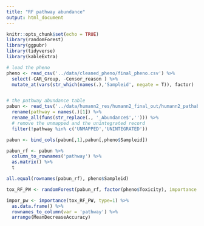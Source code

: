 ```yaml
---
title: "RF pathway abundance"
output: html_document
---
```


```r
knitr::opts_chunk$set(echo = TRUE)
library(randomForest)
library(ggpubr)
library(tidyverse)
library(kableExtra)
```

```r
# load the pheno
pheno <- read_csv('../data/cleaned_pheno/final_pheno.csv') %>% 
  select(-CAR_Group, -Censor_reason ) %>% 
  mutate_at(vars(str_which(names(.),'Sampleid', negate = T)), factor)


# the pathway abundance table
pabun <- read_tsv('../data/humann2_res/humann2_final_out/humann2_pathabundance_cpm_unstratified.tsv') %>% 
  rename(pathway = names(.)[1]) %>% 
  rename_all(funs(str_replace(., '_Abundance$',''))) %>% 
  # remove the unmapped and the unintegrated record
  filter(!pathway %in% c('UNMAPPED','UNINTEGRATED'))

pabun <- bind_cols(pabun[,1],pabun[,pheno$Sampleid]) 

pabun_rf <- pabun %>% 
  column_to_rownames('pathway') %>% 
  as.matrix() %>% 
  t

all.equal(rownames(pabun_rf), pheno$Sampleid)

tox_RF_PW <- randomForest(pabun_rf, factor(pheno$Toxicity), importance = T)

impor_pw <- importance(tox_RF_PW, type=1) %>% 
  as.data.frame() %>% 
  rownames_to_column(var = 'pathway') %>% 
  arrange(MeanDecreaseAccuracy) 
```